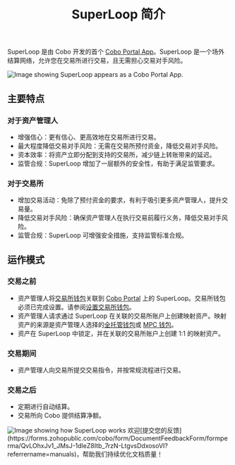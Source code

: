 ﻿---
title: "SuperLoop 简介"
sidebarTitle: "简介"
---

SuperLoop 是由 Cobo 开发的首个 [Cobo Portal App](/cn/portal/portal-apps/introduction)。SuperLoop 是一个场外结算网络，允许您在交易所进行交易，且无需担心交易对手风险。

<img src="/en/images/portal-apps/superloop/superloop-in-app-store.png" className="screenshot_modal" alt="Image showing SuperLoop appears as a Cobo Portal App."/>

## 主要特点

### 对于资产管理人

- 增强信心：更有信心、更高效地在交易所进行交易。
- 最大程度降低交易对手风险：无需在交易所预付资金，降低交易对手风险。
- 资本效率：将资产立即分配到支持的交易所，减少链上转账带来的延迟。
- 监管合规：SuperLoop 增加了一层额外的安全性，有助于满足监管要求。

### 对于交易所

- 增加交易活动：免除了预付资金的要求，有利于吸引更多资产管理人，提升交易量。
- 降低交易对手风险：确保资产管理人在执行交易前履行义务，降低交易对手风险。
- 监管合规：SuperLoop 可增强安全措施，支持监管标准合规。

## 运作模式

### 交易之前

- 资产管理人将[交易所钱包](/cn/portal/exchange-wallets/introduction)关联到 [Cobo Portal](https://portal.cobo.com/login) 上的 SuperLoop。<Note>交易所钱包必须已完成设置。请参阅[设置交易所钱包](/cn/portal/exchange-wallets/set-up)。</Note>
- 资产管理人请求通过 SuperLoop 在关联的交易所账户上创建映射资产。映射资产的来源是资产管理人选择的[全托管钱包](/cn/portal/custodial-wallets/introduction)或 [MPC 钱包](/cn/portal/mpc-wallets/introduction)。
- 资产在 SuperLoop 中锁定，并在关联的交易所账户上创建 1:1 的映射资产。

### 交易期间

- 资产管理人向交易所提交交易指令，并按常规流程进行交易。

### 交易之后

- 定期进行自动结算。
- 交易所向 Cobo 提供结算净额。

<img src="/cn/images/portal-apps/superloop/superloop-how-it-works.svg" className="screenshot_full_screen" alt="Image showing how SuperLoop works" />
<Tip>欢迎[提交您的反馈](https://forms.zohopublic.com/cobo/form/DocumentFeedbackForm/formperma/QvLOhxJv1_JMsJ-1dleZ8Itb_7rzN-LtgvsDdxosoVI?referrername=manuals)，帮助我们持续优化文档质量！</Tip>